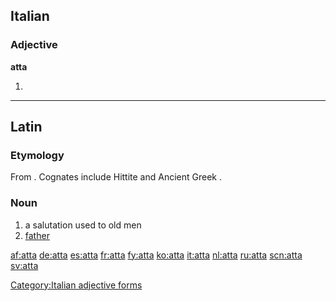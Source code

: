 ==Italian==

===Adjective===
'''atta''' {{f}}

# {{feminine of|[[atto]]}}
[[Category:Italian adjective forms]]

----

==Latin==

===Etymology===
From {{proto|Indo-European|átta|father|lang=la}}. Cognates include Hittite {{term|𒀜𒋫𒀸|tr=attas|lang=hit|sc=Xsux}} and Ancient Greek {{term|sc=polytonic|ἄττα|tr=átta|lang=grc}}.

===Noun===
{{infl|la|noun}}

# a salutation used to old men
# [[father]]

[[af:atta]]
[[de:atta]]
[[es:atta]]
[[fr:atta]]
[[fy:atta]]
[[ko:atta]]
[[it:atta]]
[[nl:atta]]
[[ru:atta]]
[[scn:atta]]
[[sv:atta]]